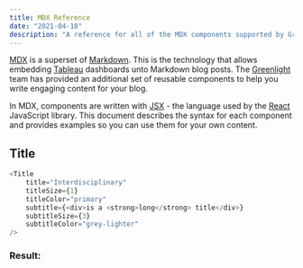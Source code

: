 ```yaml
---
title: MDX Reference
date: "2021-04-18"
description: "A reference for all of the MDX components supported by Greenlight"
---
```


[MDX](https://mdxjs.com/getting-started) is a superset of [Markdown](https://www.markdownguide.org/getting-started/). 
This is the technology that allows embedding [Tableau](https://www.tableau.com/embedded-analytics) dashboards unto 
Markdown blog posts. The [Greenlight](https://api-guild.github.io/greenlight/about) team has provided an additional 
set of reusable components to help you write engaging content for your blog.

In MDX, components are written with [JSX](https://en.wikipedia.org/wiki/JSX_(JavaScript)) - the language used by the 
[React](https://reactjs.org/docs/introducing-jsx.html) JavaScript library. This document describes the syntax for each 
component and provides examples so you can use them for your own content.

## Title

```javascript
<Title 
    title="Interdisciplinary"
    titleSize={1}
    titleColor="primary"
    subtitle={<div>is a <strong>long</strong> title</div>}
    subtitleSize={3}
    subtitleColor="grey-lighter"
/>
```
### Result:
<Title 
    title="Interdisciplinary"
    titleSize={1}
    titleColor="primary"
    subtitle={<div>is a <strong>long</strong> title</div>}
    subtitleSize={3}
    subtitleColor="grey-lighter"
/>

<Title 
    title="Docs"
    titleSize={1}
    titleColor="warning"
    subtitle={<div>is a <strong>short</strong> title</div>}
    subtitleSize={3}
    subtitleColor="warning-dark"
/>

---

## Callouts

```javascript
<Callout
    title="Callout"
    subtitle={
    <div>
        A simple container to make <strong>callouts</strong>, using styles
        as defined for the component.
    </div>
    }
/>
```
### Result:
<Callout
    title="Callout"
    subtitle={
    <div>
        A simple container to make <strong>callouts</strong>, using styles
        as defined for the component.
    </div>
    }
/>

<Callout
    title="Callout"
    color="info"
    titleSize={1}
    titleColor="warning"
    subtitle={
    <div>
        A simple container to make <strong>callouts</strong>, using styles
        as defined for the component.
    </div>
    }
    subtitleSize={4}
    subtitleColor="warning light"
/>

---

## Cards
```javascript
<Card
    header="Sample Card Component"
    image="https://bulma.io/images/placeholders/1280x960.png"
    content={<span>Lorem ipsum dolor sit amet, consectetur adipiscing elit. 
            Phasellus nec iaculis mauris.
            <a href="/"> @bulmaio</a><a href="/"> #css </a><a href="/">
            #responsive</a></span>}
    footer={[
        <a href="/" className="card-footer-item">Save</a>, 
        <a href="/" className="card-footer-item">Edit</a>, 
        <a href="/" className="card-footer-item">Delete</a>,
    ]}
/>
```
### Result:
<Card
    header="Sample Card Component"
    image="https://bulma.io/images/placeholders/1280x960.png"
    content={<span>Lorem ipsum dolor sit amet, consectetur adipiscing elit. 
            Phasellus nec iaculis mauris.
            <a href="/"> @bulmaio</a><a href="/"> #css </a><a href="/">
            #responsive</a></span>}
    footer={[
        <a href="/" className="card-footer-item">Save</a>, 
        <a href="/" className="card-footer-item">Edit</a>, 
        <a href="/" className="card-footer-item">Delete</a>,
    ]}
/>

---

## Tableau Visualization
```jsx
<Tableau
  viz={[
    "https://public.tableau.com/views/Greenlight/GreenlightProfitDashboard",
    "https://public.tableau.com/views/Greenlight/SummaryofProfitAnalysis",
    "https://public.tableau.com/views/Greenlight/WeeklyMetrics",
  ]}
/>
```
### Result:
<Tableau
  viz={[
    "https://public.tableau.com/views/Greenlight/GreenlightProfitDashboard",
    "https://public.tableau.com/views/Greenlight/SummaryofProfitAnalysis",
    "https://public.tableau.com/views/Greenlight/WeeklyMetrics",
    "intentionally-bad-url",
  ]}
/>

<!-- 
<Tableau
  viz="https://public.tableau.com/views/OilGasProduction_16207892650600/AssetProductionReport"
  customToolbar={true}
  toolbarOptions={{
    buttons: [
      'undo',
      'redo',
      'reset',
      'share'
    ],
    color: 'warning',
    outline: false,
    rounded: false,
    downloads: [
      'pdf',
      'image',
      'powerpoint'
    ],
  }}
/> -->

<!-- color undefined -->
# Undefined

<VizToolbar
  toolbarOptions={{
    rounded: false,
  }}
  loaded={true}
  vizArray={true}
  vizIndex={0}
  vizUrl={['1','2']}
/>

<VizToolbar
  toolbarOptions={{
    rounded: false,
    outline: false,
  }}
  loaded={true}
  vizArray={true}
  vizIndex={0}
  vizUrl={['1','2']}
/>

<!-- warning  -->
# Warning

<VizToolbar
  toolbarOptions={{
    color: 'warning',
    rounded: false,
  }}
  loaded={true}
  vizArray={true}
  vizIndex={0}
  vizUrl={['1','2']}
/>

<VizToolbar
  toolbarOptions={{
    color: 'warning',
    outline: false,
    rounded: false,
  }}
  loaded={true}
  vizArray={true}
  vizIndex={0}
  vizUrl={['1','2']}
/>

<!-- info -->
# Info

<VizToolbar
  toolbarOptions={{
    color: 'info',
    rounded: false,
  }}
  loaded={true}
  vizArray={true}
  vizIndex={0}
  vizUrl={['1','2']}
/>

<VizToolbar
  toolbarOptions={{
    color: 'info',
    outline: false,
    rounded: false,
  }}
  loaded={true}
  vizArray={true}
  vizIndex={0}
  vizUrl={['1','2']}
/>

<!-- success -->
# Success

<VizToolbar
  toolbarOptions={{
    color: 'success',
    rounded: false,
  }}
  loaded={true}
  vizArray={true}
  vizIndex={0}
  vizUrl={['1','2']}
/>

<VizToolbar
  toolbarOptions={{
    color: 'success',
    outline: false,
    rounded: false,
  }}
  loaded={true}
  vizArray={true}
  vizIndex={0}
  vizUrl={['1','2']}
/>

<!-- danger -->
# Danger

<VizToolbar
  toolbarOptions={{
    color: 'danger',
    rounded: false,
  }}
  loaded={true}
  vizArray={true}
  vizIndex={0}
  vizUrl={['1','2']}
/>

<VizToolbar
  toolbarOptions={{
    color: 'danger',
    outline: false,
    rounded: false,
  }}
  loaded={true}
  vizArray={true}
  vizIndex={0}
  vizUrl={['1','2']}
/>

<!-- primary -->
# Primary

<VizToolbar
  toolbarOptions={{
    color: 'primary',
    rounded: false,
  }}
  loaded={true}
  vizArray={true}
  vizIndex={0}
  vizUrl={['1','2']}
/>

<VizToolbar
  toolbarOptions={{
    color: 'primary',
    outline: false,
    rounded: false,
  }}
  loaded={true}
  vizArray={true}
  vizIndex={0}
  vizUrl={['1','2']}
/>

<!-- link -->
# Link

<VizToolbar
  toolbarOptions={{
    color: 'link',
    rounded: false,
  }}
  loaded={true}
  vizArray={true}
  vizIndex={0}
  vizUrl={['1','2']}
/>

<VizToolbar
  toolbarOptions={{
    color: 'link',
    outline: false,
    rounded: false,
  }}
  loaded={true}
  vizArray={true}
  vizIndex={0}
  vizUrl={['1','2']}
/>
